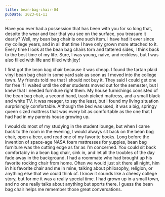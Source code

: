 ```yaml
---
title: bean-bag-chair-04
pubDate: 2023-01-11
---
```


Have you ever had a possession that has been with you for so long that, despite the wear and tear that you see on the surface, you treasure it dearly?  Well, my bean bag chair is one such item.  I have had it ever since my college years, and in all that time I have only grown more attached to it.  Every time I look at the bean bag chairs torn and tattered sides, I think back to the best time of my life.  Sure, I was young, naive, and reckless, but I was also filled with life and filled with joy!

I first got the bean bag chair because it was cheap.  I found the tartan plaid vinyl bean bag chair in some yard sale as soon as I moved into the college town.  My friends told me that I should not buy it.  They said I could get one for free if I waited until the other students moved out for the semester, but I knew that I needed furniture right them.  My house furnishings consisted of the bean bag chair, a second hand, trash picked mattress, and a small black and white TV.  It was meager, to say the least, but I found my living situation surprisingly comfortable.  Although the bed was used, it was a big, springy queen sized mattress that was every bit as comfortable as the one that I had had in my parents house growing up.

I would do most of my studying in the student lounge, but when I came back to the room in the evening, I would always sit back on the bean bag chair, open a beer, and read one of my favorite books.   Long before the invention of space-age NASA foam mattresses for yuppies, bean bag furniture was the cutting edge as far as I'm concerned.  You could sit back comfortably in a bean bag chair, sink in, and let all the troubles of the day fade away in the background.  I had a roommate who had brought up his favorite rocking chair from home.  Often we would just sit there all night, him in his favorite chair and me in mine, talking about philosophy, religion, or anything else that we could think of.  I know it sounds like a cheesy college story, but for me it was a really special time.  I had grown up in a small town, and no one really talks about anything but sports there.  I guess the bean bag chair helps me remember those great conversations.